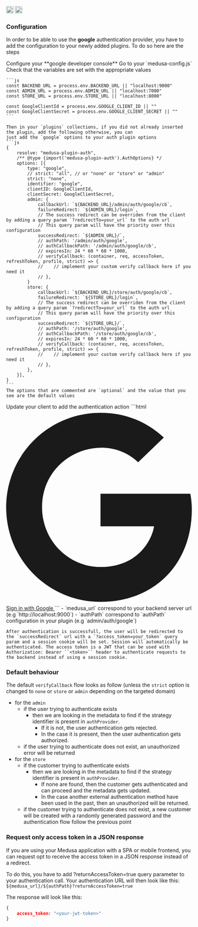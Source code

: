 <div style={{display: "flex", marginTop: "1rem"}}>
    <a style={{display: "inline"}} href="https://www.npmjs.com/package/medusa-plugin-auth"><img alt="NPM Version" src="https://img.shields.io/npm/v/medusa-plugin-auth.svg" height="20"/></a>
    <a style={{display: "inline", marginLeft: "0.5rem"}} href="https://github.com/adrien2p/medusa-plugins/tree/main/packages/medusa-plugin-auth"><img alt="NPM Version" src="https://img.shields.io/badge/github-%23121011.svg?style=Flat-square&logo=github&logoColor=white" height="20"/></a>
</div>

### Configuration

In order to be able to use the **google** authentication provider, you have to add the configuration to your
newly added plugins. To do so here are the steps

<CircleStep index={1}>
    Configure your **google developer console**
</CircleStep>

<CircleStep index={2}>
    Go to your `medusa-config.js`
</CircleStep>

<CircleStep index={3}>
    Check that the variables are set with the appropriate values

    ```js
    const BACKEND_URL = process.env.BACKEND_URL || "localhost:9000"
    const ADMIN_URL = process.env.ADMIN_URL || "localhost:7000"
    const STORE_URL = process.env.STORE_URL || "localhost:8000"

    const GoogleClientId = process.env.GOOGLE_CLIENT_ID || ""
    const GoogleClientSecret = process.env.GOOGLE_CLIENT_SECRET || ""
    ```

    Then in your `plugins` collections, if you did not already inserted the plugin, add the following otherwise, you can
    just add the `google` options to your auth plugin options
    ```js
    {
        resolve: "medusa-plugin-auth",
        /** @type {import('medusa-plugin-auth').AuthOptions} */
        options: [{
            type: "google",
            // strict: "all", // or "none" or "store" or "admin"
            strict: "none",
            identifier: "google",
            clientID: GoogleClientId,
            clientSecret: GoogleClientSecret,
            admin: {
                callbackUrl: `${BACKEND_URL}/admin/auth/google/cb`,
                failureRedirect: `${ADMIN_URL}/login`,
                // The success redirect can be overriden from the client by adding a query param `?redirectTo=your_url` to the auth url
				// This query param will have the priority over this configuration
                successRedirect: `${ADMIN_URL}/`,
                // authPath: '/admin/auth/google',
                // authCallbackPath: '/admin/auth/google/cb',
                // expiresIn: 24 * 60 * 60 * 1000,
                // verifyCallback: (container, req, accessToken, refreshToken, profile, strict) => {
                //    // implement your custom verify callback here if you need it
                // },
            }
            store: {
                callbackUrl: `${BACKEND_URL}/store/auth/google/cb`,
                failureRedirect: `${STORE_URL}/login`,
                // The success redirect can be overriden from the client by adding a query param `?redirectTo=your_url` to the auth url
				// This query param will have the priority over this configuration
                successRedirect: `${STORE_URL}/`,
                // authPath: '/store/auth/google',
                // authCallbackPath: '/store/auth/google/cb',
                // expiresIn: 24 * 60 * 60 * 1000,
                // verifyCallback: (container, req, accessToken, refreshToken, profile, strict) => {
                //    // implement your custom verify callback here if you need it
                // },
            },
        }],
    }
    ```
    The options that are commented are `optional` and the value that you see are the default values
</CircleStep>

<CircleStep index={4}>
    Update your client to add the authentication action
    ```html
    <a type="button" href=${medusa_url}/${authPath} className="text-white bg-[#4285F4] hover:bg-[#4285F4]/90 focus:ring-4 focus:outline-none focus:ring-[#4285F4]/50 font-medium rounded-lg text-sm px-5 py-2.5 text-center inline-flex items-center dark:focus:ring-[#4285F4]/55 mr-2 mb-2">
      <svg className="mr-2 -ml-1 w-4 h-4" aria-hidden="true" focusable="false" data-prefix="fab" data-icon="google" role="img" xmlns="http://www.w3.org/2000/svg" viewBox="0 0 488 512"><path fill="currentColor" d="M488 261.8C488 403.3 391.1 504 248 504 110.8 504 0 393.2 0 256S110.8 8 248 8c66.8 0 123 24.5 166.3 64.9l-67.5 64.9C258.5 52.6 94.3 116.6 94.3 256c0 86.5 69.1 156.6 153.7 156.6 98.2 0 135-70.4 140.8-106.9H248v-85.3h236.1c2.3 12.7 3.9 24.9 3.9 41.4z"></path></svg>
      Sign in with Google
    </a>
    ```
    - `medusa_url` correspond to your backend server url (e.g `http://localhost:9000`)
    - `authPath` correspond to `authPath` configuration in your plugin (e.g `admin/auth/google`)

    After authentication is successfull, the user will be redirected to the `successRedirect` url with a `?access_token=your_token` query param and a session cookie will be set. Session will automatically be authenticated. The access token is a JWT that can be used with Authorization: Bearer ``<token>`` header to authenticate requests to the backend instead of using a session cookie.
</CircleStep>

### Default behaviour

The default `verifyCallback` flow looks as follow (unless the `strict` option is changed to `none` or `store` or `admin` depending on the targeted domain)
- for the `admin`
    - if the user trying to authenticate exists
        - then we are looking in the metadata to find if the strategy identifier is present in `authProvider`.
          - If it is not, the user authentication gets rejected.
          - In the case it is present, then the user authentication gets authorized.
   - if the user trying to authenticate does not exist, an unauthorized error will be returned
- for the `store`
    - if the customer trying to authenticate exists
        - then we are looking in the metadata to find if the strategy identifier is present in `authProvider`.
          - If none are found, then the customer gets authenticated and can proceed and the metadata gets updated.
          - In the case another external authentication method have been used in the past, then an unauthorized
          will be returned.
   - if the customer trying to authenticate does not exist, a new customer will be created with a randomly generated password and the authentication
     flow follow the previous point

### Request only access token in a JSON response

If you are using your Medusa application with a SPA or mobile frontend, you can request opt to receive the access token in a JSON response instead of a redirect.

To do this, you have to add ?returnAccessToken=true query parameter to your authentication call. Your authentication URL will then look like this: `${medusa_url}/${authPath}?returnAccessToken=true`

The response will look like this:
```json
{
    access_token: "<your-jwt-token>"
}
```